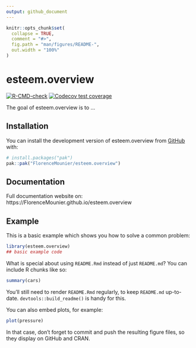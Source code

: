```yaml
---
output: github_document
---
```


<!-- README.md is generated from README.Rmd. Please edit that file -->

```r
knitr::opts_chunk$set(
  collapse = TRUE,
  comment = "#>",
  fig.path = "man/figures/README-",
  out.width = "100%"
)
```

# esteem.overview

<!-- badges: start -->
[![R-CMD-check](https://github.com/FlorenceMounier/esteem.overview/actions/workflows/R-CMD-check.yaml/badge.svg)](https://github.com/FlorenceMounier/esteem.overview/actions/workflows/R-CMD-check.yaml)
[![Codecov test coverage](https://codecov.io/gh/FlorenceMounier/esteem.overview/graph/badge.svg)](https://app.codecov.io/gh/FlorenceMounier/esteem.overview)
<!-- badges: end -->

The goal of esteem.overview is to ...

## Installation

You can install the development version of esteem.overview from [GitHub](https://github.com/) with:

``` r
# install.packages("pak")
pak::pak("FlorenceMounier/esteem.overview")
```

## Documentation

Full documentation website on: https://FlorenceMounier.github.io/esteem.overview

## Example

This is a basic example which shows you how to solve a common problem:

```r
library(esteem.overview)
## basic example code
```

What is special about using `README.Rmd` instead of just `README.md`? You can include R chunks like so:

```r
summary(cars)
```

You'll still need to render `README.Rmd` regularly, to keep `README.md` up-to-date. `devtools::build_readme()` is handy for this.

You can also embed plots, for example:

```r
plot(pressure)
```

In that case, don't forget to commit and push the resulting figure files, so they display on GitHub and CRAN.
